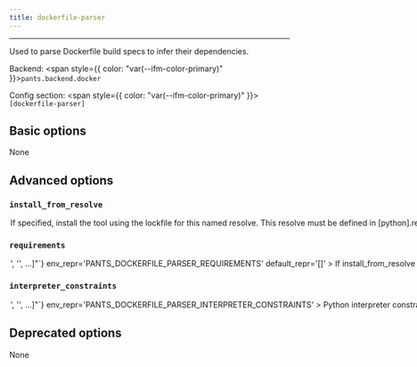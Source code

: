 ```yaml
---
title: dockerfile-parser
---
```



---

Used to parse Dockerfile build specs to infer their dependencies.

Backend: <span style={{ color: "var(--ifm-color-primary)" }}>`pants.backend.docker`</span>

Config section: <span style={{ color: "var(--ifm-color-primary)" }}>`[dockerfile-parser]`</span>

## Basic options

<span className={styles.options}>

None

## Advanced options

### `install_from_resolve`

<Option
  cli_repr='--dockerfile-parser-install-from-resolve=<str>'
  env_repr='PANTS_DOCKERFILE_PARSER_INSTALL_FROM_RESOLVE'
  default_repr='None'
>
  

If specified, install the tool using the lockfile for this named resolve.

This resolve must be defined in `[python].resolves`, as described in [Third-party dependencies](doc\:python-third-party-dependencies#user-lockfiles).

The resolve's entire lockfile will be installed, unless specific requirements are listed via the `requirements` option, in which case only those requirements will be installed. This is useful if you don't want to invalidate the tool's outputs when the resolve incurs changes to unrelated requirements.

If unspecified, and the `lockfile` option is unset, the tool will be installed using the default lockfile shipped with Pants.

If unspecified, and the `lockfile` option is set, the tool will use the custom `dockerfile-parser` "tool lockfile" generated from the `version` and `extra_requirements` options. But note that this mechanism is deprecated.

</Option>


### `requirements`

<Option
  cli_repr={`--dockerfile-parser-requirements="['<str>', '<str>', ...]"`}
  env_repr='PANTS_DOCKERFILE_PARSER_REQUIREMENTS'
  default_repr='[]'
>
  

If `install_from_resolve` is specified, install these requirements, at the versions provided by the specified resolve's lockfile.

Values can be pip-style requirements (e.g., `tool` or `tool==1.2.3` or `tool>=1.2.3`), or addresses of `python_requirement` targets (or targets that generate or depend on `python_requirement` targets).

The lockfile will be validated against the requirements - if a lockfile doesn't provide the requirement (at a suitable version, if the requirement specifies version constraints) Pants will error.

If unspecified, install the entire lockfile.

</Option>


### `interpreter_constraints`

<Option
  cli_repr={`--dockerfile-parser-interpreter-constraints="['<str>', '<str>', ...]"`}
  env_repr='PANTS_DOCKERFILE_PARSER_INTERPRETER_CONSTRAINTS'
>
  

Python interpreter constraints for this tool.

</Option>


## Deprecated options

None

</span>
